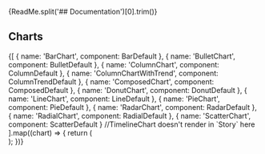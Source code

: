 
<Meta title="Charts / Docs" />

<TableOfContent />

<Markdown>{ReadMe.split('## Documentation')[0].trim()}</Markdown>

## Charts

<StoryCarousel>
  {[
    { name: 'BarChart', component: BarDefault },
    { name: 'BulletChart', component: BulletDefault },
    { name: 'ColumnChart', component: ColumnDefault },
    { name: 'ColumnChartWithTrend', component: ColumnTrendDefault },
    { name: 'ComposedChart', component: ComposedDefault },
    { name: 'DonutChart', component: DonutDefault },
    { name: 'LineChart', component: LineDefault },
    { name: 'PieChart', component: PieDefault },
    { name: 'RadarChart', component: RadarDefault },
    { name: 'RadialChart', component: RadialDefault },
    { name: 'ScatterChart', component: ScatterDefault }
    //TimelineChart doesn't render in `Story` here
  ].map((chart) => {
    return (
      <div style={{ width: '100%' }} key={chart.name}>
        <Title>{chart.name}</Title>
        <Story of={chart.component} />
      </div>
    );
  })}
</StoryCarousel>

<Footer />
